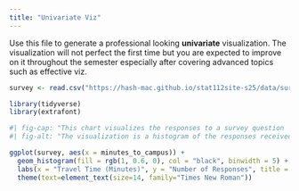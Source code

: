 ```yaml
---
title: "Univariate Viz"
---
```


Use this file to generate a professional looking **univariate** visualization. The visualization will not perfect the first time but you are expected to improve on it throughout the semester especially after covering advanced topics such as effective viz.

```r
survey <- read.csv("https://hash-mac.github.io/stat112site-s25/data/survey.csv")

library(tidyverse)
library(extrafont)
```


```r
#| fig-cap: "This chart visualizes the responses to a survey question 'How long does it take you to get to campus?'. This chart shows the frequency of various travel times based on the number of responses received for each option. The data used can be found at https://hash-mac.github.io/stat112site-s25/data/survey.csv"
#| fig-alt: "The visualization is a histogram of the responses received from Macalester students on how long it takes them to get to campus. The results show that most students have a travel time of 0-5 minutes, but that the range can go up to 20 minutes at most based on the responses."

ggplot(survey, aes(x = minutes_to_campus)) +
  geom_histogram(fill = rgb(1, 0.6, 0), col = "black", binwidth = 5) +
  labs(x = "Travel Time (Minutes)", y = "Number of Responses", title = "Macalester Students' Travel Time to Campus")+
  theme(text=element_text(size=14, family="Times New Roman"))
```


